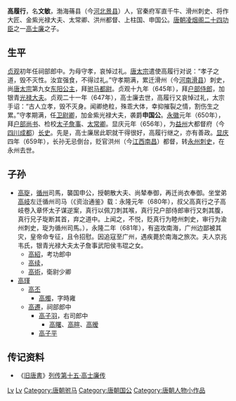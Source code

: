{{Otheruses|other=名为高文敏的其他人物|高文敏}}

'''高履行'''，名'''文敏'''，渤海蓨县（今[[河北|河北]][[景县|景县]]）人，官秦府军直千牛、滑州刺史、将作大匠、金紫光禄大夫、太常卿、洪州都督、上柱国、申国公。[[唐朝|唐朝]][[凌烟阁二十四功臣|凌烟阁二十四功臣]]之一[[高士廉|高士廉]]之子。

== 生平 ==
[[贞观_(唐朝)|贞观]]初年任祠部郎中。为母守孝，哀悼过礼。[[唐太宗|唐太宗]]遣使高履行对说：“孝子之道，毁不灭性。汝宜强食，不得过礼。”守孝期满，累迁滑州（今[[河南|河南]][[滑县|滑县]]）刺史，尚[[唐太宗|唐太宗]]第九女[[东阳公主|东阳公主]]，拜[[驸马都尉|驸马都尉]]。贞观十九年（645年），拜[[户部侍郎|户部侍郎]]，加银青[[光禄大夫|光禄大夫]]。贞观二十一年（647年），高士廉去世，高履行又哀悼过礼，太宗手诏：“古人立孝，毁不灭身。闻卿绝粒，殊乖大体，幸抑摧裂之情，割伤生之累。”守孝期满，任[[卫尉|卫尉]][[卿|卿]]，加金紫光禄大夫，袭爵'''申国公'''。[[永徽|永徽]]元年（650年），拜[[户部尚书|户部尚书]]、检校[[太子詹事|太子詹事]]、[[太常|太常]][[卿|卿]]。显庆元年（656年），为[[益州|益州]]大都督府（今[[四川|四川]][[成都|成都]]）[[长史|长史]]。先是，高士廉居此职就干得很好，高履行继之，亦有善政。[[显庆|显庆]]四年（659年），长孙无忌倒台，贬官洪州（今[[江西|江西]][[南昌|南昌]]）都督，转[[永州|永州]][[刺史|刺史]]，在永州去世。

== 子孙 ==
*[[高琁|高琁]]，[[循州|循州]]司馬，襲国申公，授朝散大夫、尚辇奉御，再迁尚衣奉御。坐堂弟[[高岐|高岐]]左迁循州司马（《资治通鉴》载：永隆元年（680年），叔父高真行之子高岐卷入章怀太子谋逆案，真行以佩刀刺其喉，真行兄户部侍郎审行又刺其腹，真行兄子琁断其首，弃之道中。上闻之，不悦，贬真行为睦州刺史，审行为渝州刺史，琁为循州司馬。），永隆二年（681年），有盗攻南海，广州边鄙被其灾，皇帝命专征，且令招慰。因追寇至广州，遇疾薨於南海之旅次。夫人京兆韦氏，银青光禄大夫太子詹事武阳侯韦琨之女。
**[[高紹|高紹]]，考功郎中
**[[高续|高续]]，
**[[高術|高術]]，衛尉少卿
*[[高瑾|高瑾]]
**[[高丕|高丕]]
***[[高燭|高燭]]，字時雍
**[[高遷|高遷]]，祠部郎中
***[[高子羽|高子羽]]，右司郎中
****[[高曙|高曙]]、[[高暄|高暄]]、[[高暧|高暧]]
***[[高子平|高子平]]

== 传记资料 ==
*《[[旧唐書|旧唐書]]》[[s:旧唐书/卷65|列传第十五·高士廉传]]

{{Authority control}}

{{DEFAULTSORT:Gao高}}
[[Category:高姓|Lv]]
[[Category:渤海高氏|Lv]]
[[Category:唐朝驸马|Category:唐朝驸马]]
[[Category:唐朝国公|Category:唐朝国公]]
[[Category:唐朝人物小作品|Category:唐朝人物小作品]]